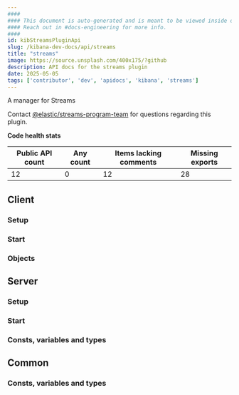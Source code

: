 ```yaml
---
####
#### This document is auto-generated and is meant to be viewed inside our experimental, new docs system.
#### Reach out in #docs-engineering for more info.
####
id: kibStreamsPluginApi
slug: /kibana-dev-docs/api/streams
title: "streams"
image: https://source.unsplash.com/400x175/?github
description: API docs for the streams plugin
date: 2025-05-05
tags: ['contributor', 'dev', 'apidocs', 'kibana', 'streams']
---
```


A manager for Streams

Contact [@elastic/streams-program-team](https://github.com/orgs/elastic/teams/streams-program-team) for questions regarding this plugin.

**Code health stats**

| Public API count  | Any count | Items lacking comments | Missing exports |
|-------------------|-----------|------------------------|-----------------|
| 12 | 0 | 12 | 28 |

## Client

### Setup
<DocDefinitionList data={[streamsObj.client.setup]}/>

### Start
<DocDefinitionList data={[streamsObj.client.start]}/>

### Objects
<DocDefinitionList data={streamsObj.client.objects}/>

## Server

### Setup
<DocDefinitionList data={[streamsObj.server.setup]}/>

### Start
<DocDefinitionList data={[streamsObj.server.start]}/>

### Consts, variables and types
<DocDefinitionList data={streamsObj.server.misc}/>

## Common

### Consts, variables and types
<DocDefinitionList data={streamsObj.common.misc}/>

